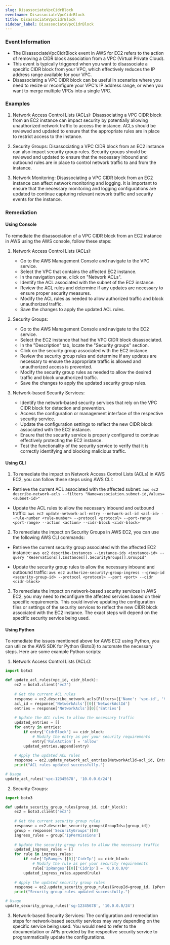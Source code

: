 ```yaml
--- 
slug: DisassociateVpcCidrBlock
eventname: DisassociateVpcCidrBlock
title: DisassociateVpcCidrBlock
sidebar_label: DisassociateVpcCidrBlock
---
```

                       
### Event Information

- The DisassociateVpcCidrBlock event in AWS for EC2 refers to the action of removing a CIDR block association from a VPC (Virtual Private Cloud).
- This event is typically triggered when you want to disassociate a specific CIDR block from your VPC, which effectively reduces the IP address range available for your VPC.
- Disassociating a VPC CIDR block can be useful in scenarios where you need to resize or reconfigure your VPC's IP address range, or when you want to merge multiple VPCs into a single VPC.


### Examples

1. Network Access Control Lists (ACLs): Disassociating a VPC CIDR block from an EC2 instance can impact security by potentially allowing unauthorized network traffic to access the instance. ACLs should be reviewed and updated to ensure that the appropriate rules are in place to restrict access to the instance.

2. Security Groups: Disassociating a VPC CIDR block from an EC2 instance can also impact security group rules. Security groups should be reviewed and updated to ensure that the necessary inbound and outbound rules are in place to control network traffic to and from the instance.

3. Network Monitoring: Disassociating a VPC CIDR block from an EC2 instance can affect network monitoring and logging. It is important to ensure that the necessary monitoring and logging configurations are updated to continue capturing relevant network traffic and security events for the instance.

### Remediation

#### Using Console

To remediate the disassociation of a VPC CIDR block from an EC2 instance in AWS using the AWS console, follow these steps:

1. Network Access Control Lists (ACLs):
   - Go to the AWS Management Console and navigate to the VPC service.
   - Select the VPC that contains the affected EC2 instance.
   - In the navigation pane, click on "Network ACLs".
   - Identify the ACL associated with the subnet of the EC2 instance.
   - Review the ACL rules and determine if any updates are necessary to ensure proper security measures.
   - Modify the ACL rules as needed to allow authorized traffic and block unauthorized traffic.
   - Save the changes to apply the updated ACL rules.

2. Security Groups:
   - Go to the AWS Management Console and navigate to the EC2 service.
   - Select the EC2 instance that had the VPC CIDR block disassociated.
   - In the "Description" tab, locate the "Security groups" section.
   - Click on the security group associated with the EC2 instance.
   - Review the security group rules and determine if any updates are necessary to ensure the appropriate traffic is allowed and unauthorized access is prevented.
   - Modify the security group rules as needed to allow the desired traffic and block unauthorized traffic.
   - Save the changes to apply the updated security group rules.

3. Network-based Security Services:
   - Identify the network-based security services that rely on the VPC CIDR block for detection and prevention.
   - Access the configuration or management interface of the respective security service.
   - Update the configuration settings to reflect the new CIDR block associated with the EC2 instance.
   - Ensure that the security service is properly configured to continue effectively protecting the EC2 instance.
   - Test the functionality of the security service to verify that it is correctly identifying and blocking malicious traffic.

#### Using CLI

1. To remediate the impact on Network Access Control Lists (ACLs) in AWS EC2, you can follow these steps using AWS CLI:

- Retrieve the current ACL associated with the affected subnet:
  `aws ec2 describe-network-acls --filters "Name=association.subnet-id,Values=<subnet-id>"`

- Update the ACL rules to allow the necessary inbound and outbound traffic:
  `aws ec2 update-network-acl-entry --network-acl-id <acl-id> --rule-number <rule-number> --protocol <protocol> --port-range <port-range> --action <action> --cidr-block <cidr-block>`

2. To remediate the impact on Security Groups in AWS EC2, you can use the following AWS CLI commands:

- Retrieve the current security group associated with the affected EC2 instance:
  `aws ec2 describe-instances --instance-ids <instance-id> --query "Reservations[].Instances[].SecurityGroups[].GroupId"`

- Update the security group rules to allow the necessary inbound and outbound traffic:
  `aws ec2 authorize-security-group-ingress --group-id <security-group-id> --protocol <protocol> --port <port> --cidr <cidr-block>`

3. To remediate the impact on network-based security services in AWS EC2, you may need to reconfigure the affected services based on their specific requirements. This could involve updating the configuration files or settings of the security services to reflect the new CIDR block associated with the EC2 instance. The exact steps will depend on the specific security service being used.

#### Using Python

To remediate the issues mentioned above for AWS EC2 using Python, you can utilize the AWS SDK for Python (Boto3) to automate the necessary steps. Here are some example Python scripts:

1. Network Access Control Lists (ACLs):
```python
import boto3

def update_acl_rules(vpc_id, cidr_block):
    ec2 = boto3.client('ec2')
    
    # Get the current ACL rules
    response = ec2.describe_network_acls(Filters=[{'Name': 'vpc-id', 'Values': [vpc_id]}])
    acl_id = response['NetworkAcls'][0]['NetworkAclId']
    entries = response['NetworkAcls'][0]['Entries']
    
    # Update the ACL rules to allow the necessary traffic
    updated_entries = []
    for entry in entries:
        if entry['CidrBlock'] == cidr_block:
            # Modify the entry as per your security requirements
            entry['RuleAction'] = 'allow'
        updated_entries.append(entry)
    
    # Apply the updated ACL rules
    response = ec2.update_network_acl_entries(NetworkAclId=acl_id, Entries=updated_entries)
    print("ACL rules updated successfully.")

# Usage
update_acl_rules('vpc-12345678', '10.0.0.0/24')
```

2. Security Groups:
```python
import boto3

def update_security_group_rules(group_id, cidr_block):
    ec2 = boto3.client('ec2')
    
    # Get the current security group rules
    response = ec2.describe_security_groups(GroupIds=[group_id])
    group = response['SecurityGroups'][0]
    ingress_rules = group['IpPermissions']
    
    # Update the security group rules to allow the necessary traffic
    updated_ingress_rules = []
    for rule in ingress_rules:
        if rule['IpRanges'][0]['CidrIp'] == cidr_block:
            # Modify the rule as per your security requirements
            rule['IpRanges'][0]['CidrIp'] = '0.0.0.0/0'
        updated_ingress_rules.append(rule)
    
    # Apply the updated security group rules
    response = ec2.update_security_group_rules(GroupId=group_id, IpPermissions=updated_ingress_rules)
    print("Security group rules updated successfully.")

# Usage
update_security_group_rules('sg-12345678', '10.0.0.0/24')
```

3. Network-based Security Services:
The configuration and remediation steps for network-based security services may vary depending on the specific service being used. You would need to refer to the documentation or APIs provided by the respective security service to programmatically update the configurations.


 